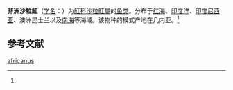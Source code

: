 {{Speciesbox
| name = 非洲沙粒魟
| status = 
| status_system = 
| image = 
| genus = Urogymnus
| species = africanus
| authority = (Bloch et Schneider, 1801)<ref name='id5283'>{{cite web| url =http://www.bioinfo.cn/db05/BjdwSpecies.php?action=view&id=5283| title =非洲沙粒魟| work =《中国动物物种编目数据库》| publisher =中国科学院微生物研究所| author =中国科学院动物研究所| accessdate =2009-04-11| deadurl =yes| archiveurl =https://web.archive.org/web/20160305032740/http://www.bioinfo.cn/db05/BjdwSpecies.php?action=view&id=5283| archivedate =2016-03-05}}</ref>
}}

'''非洲沙粒魟'''（[[学名|学名]]：{{lang|la|''Urogymnus africanus''}}）为[[魟科|魟科]][[沙粒魟屬|沙粒魟屬]]的[[鱼类|鱼类]]。分布于[[红海|红海]]、[[印度洋|印度洋]]、[[印度尼西亚|印度尼西亚]]、澳洲昆士兰以及[[南海|南海]]等海域。该物种的模式产地在几内亚。<ref name='id5283'/>

==参考文献==
{{reflist}}

{{Wikispecies|Urogymnus africanus}}
{{Taxonbar|from=Q15233132}}

[[Category:沙粒魟屬|africanus]]


{{鱼类小作品}}